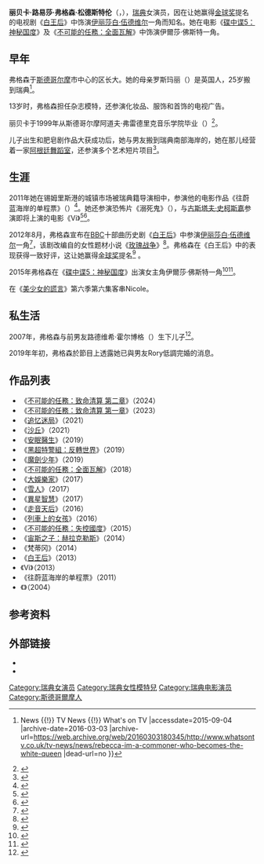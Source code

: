 {{NoteTA
|G1=Movie
|G2=Show
|G3=TV
|G4=People
|G5=Country
|T=zh-cn:丽贝卡·弗格森; zh-hk:莉碧嘉·費格遜; zh-tw:蕾貝卡·弗格森;
|1=zh-cn:丽贝卡·弗格森; zh-hk:莉碧嘉·費格遜; zh-tw:蕾貝卡·弗格森;
|2=zh-cn:丽贝卡; zh-hk:莉碧嘉; zh-tw:蕾貝卡;
|3=zh-cn:弗格森; zh-hk:費格遜; zh-tw:弗格森;
}}
{{Infobox entertainer
 | type         = 女演員
 | name         = 丽贝卡·弗格森<br />Rebecca Ferguson
 | image        = Rebecca Ferguson in 2018.jpg
 | caption      = 弗格森於2018年
 | birth_name   = 丽贝卡·路易莎·弗格森·松德斯特伦<br />Rebecca Ferguson Sundström
 | birth_date   = {{Birth date and age|1983|10|19|df=yes}}
 | birth_place  = {{SWE}}[[斯德哥尔摩|斯德哥尔摩]]
 | occupation   = [[演员|演员]]
 | years_active = 1999年至今
 | spouse     = {{marriage|Rory|2018||end=}}
 | children     = 2
 | known_for    = 
}}
'''丽贝卡·路易莎·弗格森·松德斯特伦'''（{{lang-sv|Rebecca Ferguson Sundström}}，{{bd|1983年|10月19日|}}），[[瑞典|瑞典]]女演员，因在让她赢得[[金球奖|金球奖]]提名的电视剧《[[白王后|白王后]]》中饰演[[伊丽莎白·伍德维尔|伊丽莎白·伍德维尔]]一角而知名。她在电影《[[碟中谍5：神秘国度|碟中谍5：神秘国度]]》及《[[不可能的任務：全面瓦解|不可能的任務：全面瓦解]]》中饰演伊爾莎·佛斯特一角。

== 早年 ==
弗格森于[[斯德哥尔摩|斯德哥尔摩]]市中心的{{le|瓦萨坦|Vasastan, Stockholm}}区长大。她的母亲罗斯玛丽（{{lang|en|Rosemary}}）是英国人，25岁搬到瑞典<ref>{{Cite web |url=http://www.whatsontv.co.uk/tv-news/news/rebecca-im-a-commoner-who-becomes-the-white-queen |title=Rebecca: 'I'm a commoner who becomes the White Queen' {{!}} News {{!}} TV News {{!}} What's on TV<!-- Bot generated title --> |accessdate=2015-09-04 |archive-date=2016-03-03 |archive-url=https://web.archive.org/web/20160303180345/http://www.whatsontv.co.uk/tv-news/news/rebecca-im-a-commoner-who-becomes-the-white-queen |dead-url=no }}</ref>。

13岁时，弗格森担任杂志模特，还参演化妆品、服饰和首饰的电视广告。

丽贝卡于1999年从斯德哥尔摩阿道夫·弗雷德里克音乐学院毕业（{{lang|en|Adolf Fredrik's Music School}}）<ref>{{cite web |url=http://www.stockholmfilmfestival.se/sv/rising-star-2013 |title=Citroën DS Rising Star nominerade 2013 |publisher=Stockholm Film Festival |accessdate=2014-12-06 |archive-url=https://web.archive.org/web/20141202014416/http://www.stockholmfilmfestival.se/sv/rising-star-2013 |archive-date=2014-12-02 |dead-url=yes }}</ref>。

儿子出生和肥皂剧作品大获成功后，她与男友搬到瑞典南部海岸的{{le|锡姆里斯港|Simrishamn}}，她在那儿经营着一家[[阿根廷探戈|阿根廷舞蹈室]]，还参演多个艺术短片项目<ref>{{cite web |url=http://www.dn.se/kultur-noje/film-tv/det-ar-kul-att-spela-nagon-som-ar-elak-hela-filmen-igenom |title=Det är kul att spela någon som är elak hela filmen igenom |publisher=DN.SE |date=2011-09-30 |accessdate=2012-09-07 |archive-date=2019-05-17 |archive-url=https://web.archive.org/web/20190517030913/https://www.dn.se/kultur-noje/film-tv/det-ar-kul-att-spela-nagon-som-ar-elak-hela-filmen-igenom/ |dead-url=no }}</ref>。

== 生涯 ==
2011年她在锡姆里斯港的城镇市场被瑞典籍导演{{le|理查德·霍伯特|Richard Hobert}}相中，参演他的电影作品《往蔚蓝海岸的单程票》（{{lang|en|''A One-way to Antibes''}}）<ref>{{cite web |author=Rebecca Ferguson och Tara fixar hårsvallen! |url=http://sverigesradio.se/sida/artikel.aspx?programid=2785&artikel=4717289 |title=Rebecca Ferguson hälsade på! - P3 Populär |publisher=Sverigesradio.se |date=2011-09-27 |accessdate=2012-10-20 |archive-date=2020-10-10 |archive-url=https://web.archive.org/web/20201010135443/https://sverigesradio.se/sida/artikel.aspx?programid=2785&artikel=4717289 |dead-url=no }}</ref>。她还参演恐怖片《溺死鬼》（{{lang|sv|''Strandvaskaren''}}），与[[古斯塔夫·史柯斯嘉|古斯塔夫·史柯斯嘉]]参演即将上演的电影《Vi》<ref>{{cite web |url=http://actorsinscandinavia.com/actors/rebecca-ferguson/ |title=Rebecca Ferguson |publisher=Actors in Scandinavia |date= |accessdate=2012-09-07 |archive-date=2012-09-28 |archive-url=https://web.archive.org/web/20120928021720/http://actorsinscandinavia.com/actors/rebecca-ferguson/ |dead-url=yes }}</ref><ref>{{cite web |url=http://www.aftonbladet.se/nojesbladet/article14951798.ab |title=Skarsgård jobbar helt naken – gratis | Nöjesbladet | Aftonbladet |publisher=Aftonbladet.se |date=2012-06-09 |accessdate=2012-09-07 |archive-date=2017-10-02 |archive-url=https://web.archive.org/web/20171002022302/http://www.aftonbladet.se/nojesbladet/article14951798.ab |dead-url=no }}</ref>。

2012年8月，弗格森宣布在[[BBC|BBC]]十部曲历史剧《[[白王后|白王后]]》中参演[[伊丽莎白·伍德维尔|伊丽莎白·伍德维尔]]一角<ref>{{cite web |url=http://www.hollywoodreporter.com/live-feed/starz-white-queen-philippa-gregory-janet-mcteer-367753 |title=Starz Orders Historical Drama Based on Philippa Gregory's 'Cousins of War' Book Trilogy |publisher=Hollywood Reporter |date=2012-04-09 |accessdate=2012-09-07 |archive-date=2021-02-12 |archive-url=https://web.archive.org/web/20210212050516/https://www.hollywoodreporter.com/live-feed/starz-white-queen-philippa-gregory-janet-mcteer-367753 |dead-url=no }}</ref>，该剧改编自{{le|菲利帕·格雷戈里|Philippa Gregory}}的女性题材小说《[[玫瑰战争|玫瑰战争]]》<ref>{{cite web |url=http://www.bbc.co.uk/mediacentre/latestnews/2012/white-queen.html |title=Media Centre - The White Queen, a new ten-part drama for BBC One |publisher=BBC |date=2012-08-31 |accessdate=2012-09-07 |archive-date=2017-11-24 |archive-url=https://web.archive.org/web/20171124170035/http://www.bbc.co.uk/mediacentre/latestnews/2012/white-queen.html |dead-url=no }}</ref>。弗格森在《白王后》中的表现获得一致好评，这让她赢得[[金球奖|金球奖]]{{le|金球奖迷你剧或电视电影最佳女主角|Golden Globe Award for Best Actress – Miniseries or Television Film|迷你剧或电视电影最佳女主角}}提名<ref>{{cite web|title=5 reasons to watch The White Queen|url=http://www.elleuk.com/star-style/news/5-reasons-to-watch-the-white-queen|accessdate=2013-07-27|deadurl=yes|archiveurl=https://web.archive.org/web/20131006221240/http://www.elleuk.com/star-style/news/5-reasons-to-watch-the-white-queen|archivedate=2013-10-06}}</ref> 。

2015年弗格森在《[[碟中谍5：神秘国度|碟中谍5：神秘国度]]》出演女主角伊爾莎·佛斯特一角<ref>{{cite web |last=Fleming |first=Mike |url=http://www.deadline.com/2014/07/mission-impossible-5-female-lead-goes-to-rebecca-ferguson/ |title='Mission: Impossible 5' Female Lead Goes To Rebecca Ferguson |publisher=Deadline.com |date= |accessdate=2014-07-15 |archive-date=2014-07-15 |archive-url=https://web.archive.org/web/20140715051210/http://www.deadline.com/2014/07/mission-impossible-5-female-lead-goes-to-rebecca-ferguson/ |dead-url=no }}</ref><ref>{{cite news|title=Meet Rebecca Ferguson, the beautiful scene-stealer in Mission Impossible - Rogue Nation|url=http://www.ew.com/article/2015/07/31/mission-impossible-rogue-nation-rebecca-ferguson|work=Entertainment Weekly|date=2015-07-31|accessdate=2015-08-01|archive-date=2021-01-25|archive-url=https://web.archive.org/web/20210125174634/https://ew.com/article/2015/07/31/mission-impossible-rogue-nation-rebecca-ferguson/|dead-url=no}}</ref>。

在《[[美少女的謊言|美少女的謊言]]》第六季第六集客串Nicole。

== 私生活 ==
2007年，弗格森与前男友路德维希·霍尔博格（{{lang|sv|Ludwig Hallberg}}）生下儿子<ref>{{cite news|title=Swedish actress Rebecca Ferguson 5 facts including boyfriend and Mission Impossible 5|url=http://www.swide.com/celebrities/swedish-actress-rebecca-ferguson-5-facts-including-boyfriend-and-mission-impossible-5/2015/07/08|work=swide.com|date=2015-07-08|accessdate=2015-08-01|archive-url=https://web.archive.org/web/20150801203019/http://www.swide.com/celebrities/swedish-actress-rebecca-ferguson-5-facts-including-boyfriend-and-mission-impossible-5/2015/07/08|archive-date=2015-08-01|dead-url=yes}}</ref>。

2019年年初，弗格森於節目上透露她已與男友Rory低調完婚的消息。

== 作品列表 ==
*《[[不可能的任務：致命清算_第二章|不可能的任務：致命清算 第二章]]》（2024）
*《[[不可能的任務：致命清算_第一章|不可能的任務：致命清算 第一章]]》（2023）
*《[[追忆迷局|追忆迷局]]》（2021）
*《[[沙丘_(2021年電影)|沙丘]]》（2021）
*《[[安眠醫生_(電影)|安眠醫生]]》（2019）
*《[[黑超特警組：反轉世界|黑超特警組：反轉世界]]》（2019）
*《[[魔劍少年|魔劍少年]]》（2019）
*《[[不可能的任務：全面瓦解|不可能的任務：全面瓦解]]》（2018）
*《[[大娛樂家_(電影)|大娛樂家]]》（2017）
*《[[雪人_(2017年電影)|雪人]]》（2017）
*《[[異星智慧|異星智慧]]》（2017）
*《[[走音天后|走音天后]]》（2016）
*《[[列車上的女孩_(2016年電影)|列車上的女孩]]》（2016）
*《[[不可能的任務：失控國度|不可能的任務：失控國度]]》（2015）
*《[[宙斯之子：赫拉克勒斯|宙斯之子：赫拉克勒斯]]》（2014）
*《梵蒂冈》（2014）
*《[[白王后|白王后]]》（2013）
*《Vi》（2013）
*《往蔚蓝海岸的单程票》（2011）
*《{{le|溺死鬼|Drowning Ghost}}》（2004）

== 参考资料 ==
{{reflist|2}}
== 外部链接 ==
* {{IMDb name|0272581}}
* {{Instagram|officialrebeccaferguson}} 

{{Authority control}}
{{DEFAULTSORT:Ferguson, Rebecca}}
[[Category:瑞典女演员|Category:瑞典女演员]]
[[Category:瑞典女性模特兒|Category:瑞典女性模特兒]]
[[Category:瑞典电影演员|Category:瑞典电影演员]]
[[Category:斯德哥爾摩人|Category:斯德哥爾摩人]]